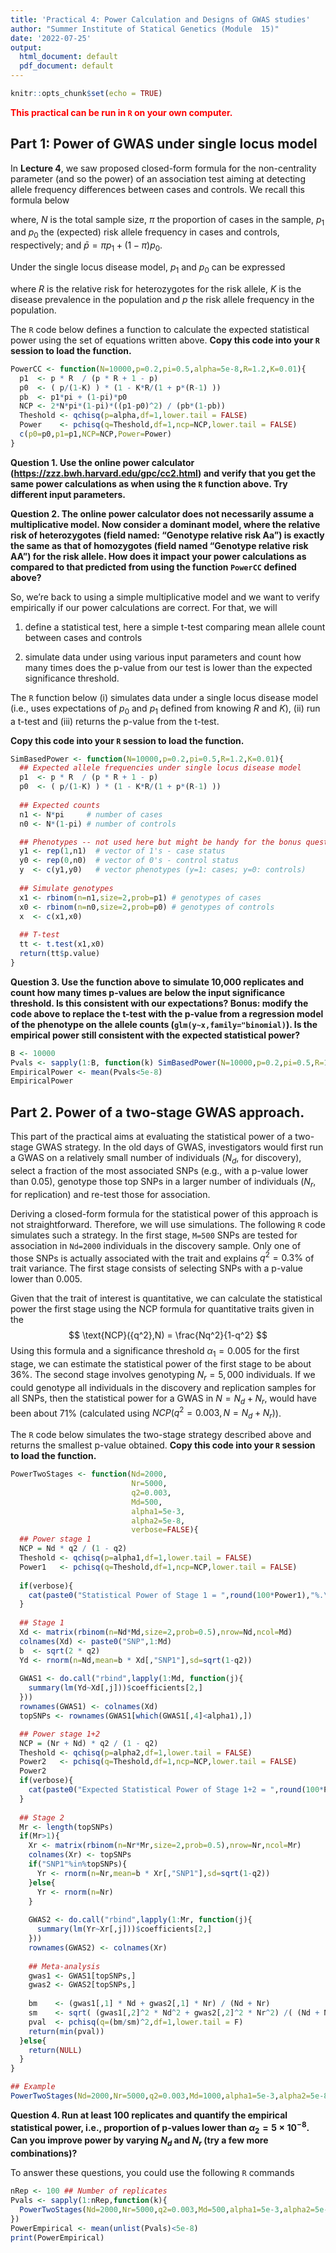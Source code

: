 ```yaml
---
title: 'Practical 4: Power Calculation and Designs of GWAS studies'
author: "Summer Institute of Statical Genetics (Module  15)"
date: '2022-07-25'
output:
  html_document: default
  pdf_document: default
---
```


```r
knitr::opts_chunk$set(echo = TRUE)
```

<span style="color:red;">**This practical can be run in `R` on your own computer.**</span>

## Part 1: Power of GWAS under single locus model

In **Lecture 4**, we saw proposed closed-form formula for the non-centrality parameter (and so the power) of an association test aiming at detecting allele frequency differences between cases and controls. We recall this formula below

\begin{equation}
\text{NCP} = \frac{ 2N \pi (1-\pi)\left(p_1 - p_0 \right)^2 }{ \bar{p}(1-\bar{p}) }
\end{equation}

where, $N$ is the total sample size, $\pi$ the proportion of cases in the sample, $p_1$ and $p_0$ the (expected) risk allele frequency in cases and controls, respectively; and $\bar{p} = \pi p_1 + (1-\pi)p_0$.

Under the single locus disease model, $p_1$ and $p_0$ can be expressed

\begin{equation}
  p_1 = \frac{pR}{pR + 1 - p}\text{ and }p_0 = \frac{p}{1-K}\left[ 1 - \frac{KR}{1 + p(R-1)} \right],
\end{equation}

where $R$ is the relative risk for heterozygotes for the risk allele, $K$ is the disease prevalence in the population and $p$ the risk allele frequency in the population.

The `R` code below defines a function to calculate the expected statistical power using the set of equations written above. **Copy this code into your `R` session to load the function.**

```R
PowerCC <- function(N=10000,p=0.2,pi=0.5,alpha=5e-8,R=1.2,K=0.01){
  p1  <- p * R  / (p * R + 1 - p)
  p0  <- ( p/(1-K) ) * (1 - K*R/(1 + p*(R-1) ))
  pb  <- p1*pi + (1-pi)*p0
  NCP <- 2*N*pi*(1-pi)*((p1-p0)^2) / (pb*(1-pb))
  Theshold <- qchisq(p=alpha,df=1,lower.tail = FALSE)
  Power    <- pchisq(q=Theshold,df=1,ncp=NCP,lower.tail = FALSE)
  c(p0=p0,p1=p1,NCP=NCP,Power=Power)
} 
```

**Question 1. Use the online power calculator (<https://zzz.bwh.harvard.edu/gpc/cc2.html>) and verify that you get the same power calculations as when using the `R` function above. Try different input parameters.**

**Question 2. The online power calculator does not necessarily assume a multiplicative model. Now consider a dominant model, where the relative risk of heterozygotes (field named: "Genotype relative risk Aa") is exactly the same as that of homozygotes (field named "Genotype relative risk AA") for the risk allele. How does it impact your power calculations as compared to that predicted from using the function `PowerCC` defined above?**

So, we're back to using a simple multiplicative model and we want to verify empirically if our power calculations are correct. For that, we will 

(1) define a statistical test, here a simple t-test comparing mean allele count between cases and controls

(2) simulate data under using various input parameters and count how many times does the p-value from our test is lower than the expected significance threshold.

The `R` function below (i) simulates data under a single locus disease model (i.e., uses expectations of $p_0$ and $p_1$ defined from knowing $R$ and $K$), (ii) run a t-test and (iii) returns the p-value from the t-test.

**Copy this code into your `R` session to load the function.**

```R
SimBasedPower <- function(N=10000,p=0.2,pi=0.5,R=1.2,K=0.01){
  ## Expected allele frequencies under single locus disease model
  p1  <- p * R  / (p * R + 1 - p)
  p0  <- ( p/(1-K) ) * (1 - K*R/(1 + p*(R-1) ))
  
  ## Expected counts
  n1 <- N*pi     # number of cases
  n0 <- N*(1-pi) # number of controls

  ## Phenotypes -- not used here but might be handy for the bonus question
  y1 <- rep(1,n1)  # vector of 1's - case status
  y0 <- rep(0,n0)  # vector of 0's - control status
  y  <- c(y1,y0)   # vector phenotypes (y=1: cases; y=0: controls)
  
  ## Simulate genotypes
  x1 <- rbinom(n=n1,size=2,prob=p1) # genotypes of cases
  x0 <- rbinom(n=n0,size=2,prob=p0) # genotypes of controls
  x  <- c(x1,x0)
  
  ## T-test
  tt <- t.test(x1,x0)
  return(tt$p.value)
} 
```

**Question 3. Use the function above to simulate 10,000 replicates and count how many times p-values are below the input significance threshold. Is this consistent with our expectations? Bonus: modify the code above to replace the t-test with the p-value from a regression model of the phenotype on the allele counts (`glm(y~x,family="binomial)`). Is the empirical power still consistent with the expected statistical power?**

```R
B <- 10000
Pvals <- sapply(1:B, function(k) SimBasedPower(N=10000,p=0.2,pi=0.5,R=1.2,K=0.01) )
EmpiricalPower <- mean(Pvals<5e-8)
EmpiricalPower
```

## Part 2. Power of a two-stage GWAS approach.

This part of the practical aims at evaluating the statistical power of a two-stage GWAS strategy. In the old days of GWAS, investigators would first run a GWAS on a relatively small number of individuals ($N_d$, for discovery), select a fraction of the most associated SNPs (e.g., with a p-value lower than 0.05), genotype those top SNPs in a larger number of individuals ($N_r$, for replication) and re-test those for association.

Deriving a closed-form formula for the statistical power of this approach is not straightforward. Therefore, we will use simulations. The following `R` code simulates such a strategy. In the first stage, `M=500` SNPs are tested for association in `Nd=2000` individuals in the discovery sample. Only one of those SNPs is actually associated with the trait and explains $q^2=0.3\%$ of trait variance. The first stage consists of selecting SNPs with a p-value lower than 0.005.

Given that the trait of interest is quantitative, we can calculate the statistical power the first stage using the NCP formula for quantitative traits given in the 
$$ \text{NCP}({q^2},N) = \frac{Nq^2}{1-q^2} $$
Using this formula and a significance threshold $\alpha_1=0.005$ for the first stage, we can estimate the statistical power of the first stage to be about 36%. The second stage involves genotyping $N_r=5,000$ individuals. If we could genotype all individuals in the discovery and replication samples for all SNPs, then the statistical power for a GWAS in $N=N_d + N_r$, would have been about 71% (calculated using $NCP(q^2=0.003,N=N_d+N_r)$).


The `R` code below simulates the two-stage strategy described above and returns the smallest p-value obtained. **Copy this code into your `R` session to load the function.**

```R
PowerTwoStages <- function(Nd=2000,
                           Nr=5000,
                           q2=0.003,
                           Md=500,
                           alpha1=5e-3,
                           alpha2=5e-8,
                           verbose=FALSE){
  ## Power stage 1
  NCP = Nd * q2 / (1 - q2)
  Theshold <- qchisq(p=alpha1,df=1,lower.tail = FALSE)
  Power1   <- pchisq(q=Theshold,df=1,ncp=NCP,lower.tail = FALSE)
  
  if(verbose){
    cat(paste0("Statistical Power of Stage 1 = ",round(100*Power1),"%.\n"))
  }
  
  ## Stage 1
  Xd <- matrix(rbinom(n=Nd*Md,size=2,prob=0.5),nrow=Nd,ncol=Md)
  colnames(Xd) <- paste0("SNP",1:Md)
  b  <- sqrt(2 * q2)
  Yd <- rnorm(n=Nd,mean=b * Xd[,"SNP1"],sd=sqrt(1-q2))
  
  GWAS1 <- do.call("rbind",lapply(1:Md, function(j){
    summary(lm(Yd~Xd[,j]))$coefficients[2,]
  }))
  rownames(GWAS1) <- colnames(Xd)
  topSNPs <- rownames(GWAS1[which(GWAS1[,4]<alpha1),])

  ## Power stage 1+2
  NCP = (Nr + Nd) * q2 / (1 - q2)
  Theshold <- qchisq(p=alpha2,df=1,lower.tail = FALSE)
  Power2   <- pchisq(q=Theshold,df=1,ncp=NCP,lower.tail = FALSE)
  Power2
  if(verbose){
    cat(paste0("Expected Statistical Power of Stage 1+2 = ",round(100*Power2),"%.\n"))
  }
  
  ## Stage 2
  Mr <- length(topSNPs)
  if(Mr>1){
    Xr <- matrix(rbinom(n=Nr*Mr,size=2,prob=0.5),nrow=Nr,ncol=Mr)
    colnames(Xr) <- topSNPs
    if("SNP1"%in%topSNPs){
      Yr <- rnorm(n=Nr,mean=b * Xr[,"SNP1"],sd=sqrt(1-q2))
    }else{
      Yr <- rnorm(n=Nr)
    }
    
    GWAS2 <- do.call("rbind",lapply(1:Mr, function(j){
      summary(lm(Yr~Xr[,j]))$coefficients[2,]
    }))
    rownames(GWAS2) <- colnames(Xr)
    
    ## Meta-analysis
    gwas1 <- GWAS1[topSNPs,]
    gwas2 <- GWAS2[topSNPs,]
    
    bm    <- (gwas1[,1] * Nd + gwas2[,1] * Nr) / (Nd + Nr)
    sm    <- sqrt( (gwas1[,2]^2 * Nd^2 + gwas2[,2]^2 * Nr^2) /( (Nd + Nr)^2 ) )
    pval  <- pchisq(q=(bm/sm)^2,df=1,lower.tail = F)
    return(min(pval))
  }else{
    return(NULL)
  }
}

## Example
PowerTwoStages(Nd=2000,Nr=5000,q2=0.003,Md=1000,alpha1=5e-3,alpha2=5e-8,verbose = TRUE)
```

**Question 4. Run at least 100 replicates and quantify the empirical statistical power, i.e.,  proportion of p-values lower than $\alpha_2=5\times 10^{-8}$. Can you improve power by varying $N_d$ and $N_r$ (try a few more combinations)?**

To answer these questions, you could use the following `R` commands

```R
nRep <- 100 ## Number of replicates
Pvals <- sapply(1:nRep,function(k){
  PowerTwoStages(Nd=2000,Nr=5000,q2=0.003,Md=500,alpha1=5e-3,alpha2=5e-8,verbose=FALSE)
})
PowerEmpirical <- mean(unlist(Pvals)<5e-8)
print(PowerEmpirical)
```


